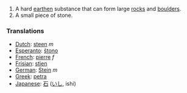 #A hard [[earth]]en substance that can form large [[rock]]s and [[boulder]]s.
#A small piece of stone.

=== Translations ===
*[[Dutch]]: [[steen]] ''m''
*[[Esperanto]]: [[ŝtono]]
*[[French]]: [[pierre]] ''f''
*[[Frisian]]: [[stien]]
*[[German]]: [[Stein]] ''m''
*[[Greek]]: [[petra]]
*[[Japanese]]: [[石]] ([[いし]], ishi)